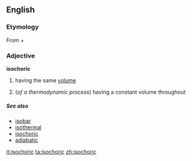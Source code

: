 ==English==
===Etymology===
From {{etyl|grc}} {{term|ἴσος|sc=polytonic|tr=isos||equal}} + {{term|χώρα|sc=polytonic|tr=chōra||space}}

===Adjective===
'''isochoric'''

# having the same [[volume]]
# {{physics}} (''of a thermodynamic process'') having a constant volume throughout

=====See also=====
* [[isobar]]
* [[isothermal]]
* [[isochoric]]
* [[adiabatic]]

[[it:isochoric]]
[[ta:isochoric]]
[[zh:isochoric]]